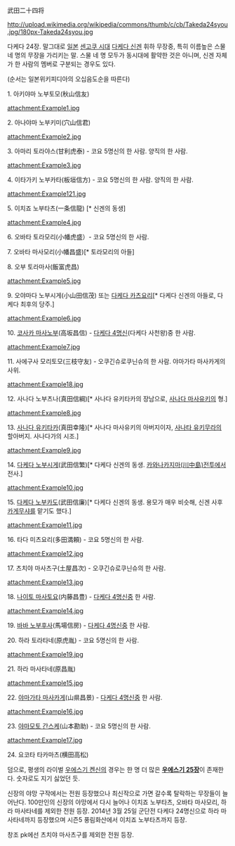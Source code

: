 武田二十四将

http://upload.wikimedia.org/wikipedia/commons/thumb/c/cb/Takeda24syou.jpg/180px-Takeda24syou.jpg

다케다 24장. 
말그대로 [[일본]] [[센고쿠 시대]] [[다케다 신겐]] 휘하 무장중, 특히 이름높은 스물 네 명의 무장을 가리키는 말.
스물 네 명 모두가 동시대에 활약한 것은 아니며, 신겐 자체가 한 사람의 멤버로 구분되는 경우도 있다. 

(순서는 일본위키피디아의 오십음도순을 따른다)

1. 아키야마 노부토모(秋山信友) 

attachment:Example1.jpg

2. 아나야마 노부키미(穴山信君) 

attachment:Example2.jpg

3. 아마리 토라야스(甘利虎泰) - 코요 5명신의 한 사람. 양직의 한 사람.

attachment:Example3.jpg

4. 이타가키 노부카타(板垣信方) - 코요 5명신의 한 사람. 양직의 한 사람.

attachment:Example121.jpg

5. 이치죠 노부타츠(一条信龍) [* 신겐의 동생]

attachment:Example4.jpg

6. 오바타 토라모리(小幡虎盛）- 코요 5명신의 한 사람. 

7. 오바타 마사모리(小幡昌盛)[* 토라모리의 아들] 

8. 오부 토라마사(飯富虎昌) 

attachment:Example5.jpg

9. 오야마다 노부시게(小山田信茂) 또는 [[다케다 카츠요리]][* 다케다 신겐의 아들로, 다케다 최후의 당주.]

attachment:Example6.jpg

10. [[코사카 마사노부]](高坂昌信) - [[다케다 4명신]](다케다 사천왕)중 한 사람. 

attachment:Example7.jpg

11. 사에구사 모리토모(三枝守友) - 오쿠긴슈로쿠닌슈의 한 사람. 야마가타 마사카게의 사위.

attachment:Example18.jpg

12. 사나다 노부츠나(真田信綱)[* 사나다 유키타카의 장남으로, [[사나다 마사유키]]의 형.]

attachment:Example8.jpg

13. [[사나다 유키타카]](真田幸隆)[* 사나다 마사유키의 아버지이자, [[사나타 유키무라]]의 할아버지. 사나다가의 시조.]

attachment:Example9.jpg

14. [[다케다 노부시게]](武田信繁)[* 다케다 신겐의 동생. [[카와나카지마(川中島)전투]]에서 전사.]

attachment:Example10.jpg

15. [[다케다 노부카도]](武田信廉)[* 다케다 신겐의 동생. 용모가 매우 비슷해, 신겐 사후 [[카게무샤]]를 맡기도 했다.]

attachment:Example11.jpg

16. 타다 미츠요리(多田満頼) - 코요 5명신의 한 사람.

attachment:Example12.jpg

17. 츠치야 마사츠구(土屋昌次) - 오쿠긴슈로쿠닌슈의 한 사람.

attachment:Example13.jpg

18. [[나이토 마사토요]](内藤昌豊) - [[다케다 4명신]]중 한 사람.

attachment:Example14.jpg

19. [[바바 노부후사]](馬場信房) - [[다케다 4명신]]중 한 사람.

20. 하라 토라타네(原虎胤) - 코요 5명신의 한 사람.

attachment:Example19.jpg

21. 하라 마사타네(原昌胤) 

attachment:Example15.jpg

22. [[야마가타 마사카게]](山県昌景) - [[다케다 4명신]]중 한 사람.

attachment:Example16.jpg

23. [[야마모토 간스케]](山本勘助) - 코요 5명신의 한 사람.

attachment:Example17.jpg
 
24. 요코타 타카마츠(横田高松) 

덤으로, 평생의 라이벌 [[우에스기 켄신]]의 경우는 한 명 더 많은 '''[[우에스기 25장]]'''이 존재한다. 숫자로도 지기 싫었던 듯.

신장의 야망 구작에서는 전원 등장했으나 최신작으로 가면 갈수록 탈락하는 무장들이 늘어난다. 100만인의 신장의 야망에서 다시 늘어나 이치죠 노부타츠, 오바타 마사모리, 하라 마사타네를 제외한 전원 등장. 2014년 3월 25일 군단전 다케다 24명신으로 하라 마사타네까지 등장했으며 시즌5 풍림화산에서 이치죠 노부타츠까지 등장.

창조 pk에선 츠치야 마사츠구를 제외한 전원 등장.

